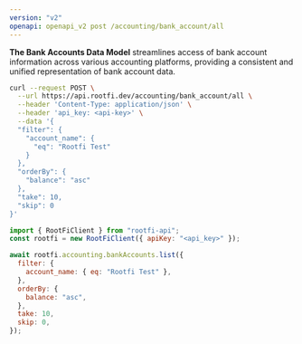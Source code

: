 ```yaml
---
version: "v2"
openapi: openapi_v2 post /accounting/bank_account/all
---
```


**The Bank Accounts Data Model** streamlines access of bank account information across various accounting platforms, providing a consistent and unified representation of bank account data.

<RequestExample>

```bash cURL
curl --request POST \
  --url https://api.rootfi.dev/accounting/bank_account/all \
  --header 'Content-Type: application/json' \
  --header 'api_key: <api-key>' \
  --data '{
  "filter": {
    "account_name": {
      "eq": "Rootfi Test"
    }
  },
  "orderBy": {
    "balance": "asc"
  },
  "take": 10,
  "skip": 0
}'
```

```javascript NodeJS
import { RootFiClient } from "rootfi-api";
const rootfi = new RootFiClient({ apiKey: "<api_key>" });

await rootfi.accounting.bankAccounts.list({
  filter: {
    account_name: { eq: "Rootfi Test" },
  },
  orderBy: {
    balance: "asc",
  },
  take: 10,
  skip: 0,
});
```

</RequestExample>
